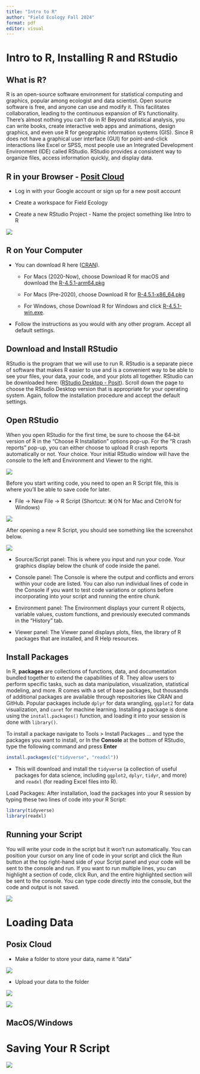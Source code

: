 ```yaml
---
title: "Intro to R"
author: "Field Ecology Fall 2024"
format: pdf
editor: visual
---
```


# Intro to R, Installing R and RStudio

## What is R?

R is an open-source software environment for statistical computing and graphics, popular among ecologist and data scientist. Open source software is free, and anyone can use and modify it. This facilitates collaboration, leading to the continuous expansion of R's functionality. There's almost nothing you can't do in R! Beyond statistical analysis, you can write books, create interactive web apps and animations, design graphics, and even use R for geographic information systems (GIS). Since R does not have a graphical user interface (GUI) for point-and-click interactions like Excel or SPSS, most people use an Integrated Development Environment (IDE) called RStudio. RStudio provides a consistent way to organize files, access information quickly, and display data.

## R in your Browser - [Posit Cloud](https://posit.cloud/)

-   Log in with your Google account or sign up for a new posit account

-   Create a workspace for Field Ecology

-   Create a new RStudio Project - Name the project something like Intro to R

![](images/SCR-20250818-pdwm.png)

## R on Your Computer

-   You can download R here ([CRAN](https://cran.r-project.org/)).

    -   For Macs (2020-Now), choose Download R for macOS and download the [R-4.5.1-arm64.pkg](https://cran.r-project.org/bin/macosx/big-sur-arm64/base/R-4.5.1-arm64.pkg)

    -   For Macs (Pre-2020), choose Download R for [R-4.5.1-x86_64.pkg](https://cran.r-project.org/bin/macosx/big-sur-x86_64/base/R-4.5.1-x86_64.pkg)

    -   For Windows, chose Download R for Windows and click [R-4.5.1-win.exe](https://cran.r-project.org/bin/windows/base/R-4.5.1-win.exe).

-   Follow the instructions as you would with any other program. Accept all default settings.

## Download and Install RStudio

RStudio is the program that we will use to run R. RStudio is a separate piece of software that makes R easier to use and is a convenient way to be able to see your files, your data, your code, and your plots all together. RStudio can be downloaded here: ([RStudio Desktop - Posit](https://posit.co/download/rstudio-desktop/)). Scroll down the page to choose the RStudio Desktop version that is appropriate for your operating system. Again, follow the installation procedure and accept the default settings.

## Open RStudio

When you open RStudio for the first time, be sure to choose the 64-bit version of R in the “Choose R Installation” options pop-up. For the “R crash reports” pop-up, you can either choose to upload R crash reports automatically or not. Your choice. Your initial RStudio window will have the console to the left and Environment and Viewer to the right.

![](images/SCR-20250818-llwf.png){fig-align="center"}

Before you start writing code, you need to open an R Script file, this is where you'll be able to save code for later.

-   File -\> New File -\> R Script (Shortcut: ⌘⇧N for Mac and Ctrl⇧N for Windows)

![](images/SCR-20250818-llyo.png)

After opening a new R Script, you should see something like the screenshot below.

![](images/SCR-20250818-lmab-01.png)

-   Source/Script panel: This is where you input and run your code. Your graphics display below the chunk of code inside the panel.

-   Console panel: The Console is where the output and conflicts and errors within your code are listed. You can also run individual lines of code in the Console if you want to test code variations or options before incorporating into your script and running the entire chunk.

-   Environment panel: The Environment displays your current R objects, variable values, custom functions, and previously executed commands in the “History” tab.

-   Viewer panel: The Viewer panel displays plots, files, the library of R packages that are installed, and R Help resources.

## Install Packages

In R, **packages** are collections of functions, data, and documentation bundled together to extend the capabilities of R. They allow users to perform specific tasks, such as data manipulation, visualization, statistical modeling, and more. R comes with a set of base packages, but thousands of additional packages are available through repositories like CRAN and GitHub. Popular packages include `dplyr` for data wrangling, `ggplot2` for data visualization, and `caret` for machine learning. Installing a package is done using the `install.packages()` function, and loading it into your session is done with `library()`.

To install a package navigate to Tools \> Install Packages ... and type the packages you want to install, or In the **Console** at the bottom of RStudio, type the following command and press **Enter**

``` r
install.packages(c("tidyverse", "readxl"))
```

-   This will download and install the `tidyverse` (a collection of useful packages for data science, including `ggplot2`, `dplyr`, `tidyr`, and more) and `readxl` (for reading Excel files into R).

Load Packages: After installation, load the packages into your R session by typing these two lines of code into your R Script:

``` r
library(tidyverse)
library(readxl)
```

## Running your Script

You will write your code in the script but it won’t run automatically. You can position your cursor on any line of code in your script and click the Run button at the top right-hand side of your Script panel and your code will be sent to the console and run. If you want to run multiple lines, you can highlight a section of code, click Run, and the entire highlighted section will be sent to the console. You can type code directly into the console, but the code and output is not saved.

![](images/SCR-20250818-mbfk-2.png)

# Loading Data

## Posix Cloud

-   Make a folder to store your data, name it "data"

![](images/new folder-01.png)

-   Upload your data to the folder

![](images/SCR-20250818-pqnf.png)

![](images/SCR-20250818-prbq.png)

## MacOS/Windows

# Saving Your R Script

![](images/SCR-20250818-pvyt-01.png)
